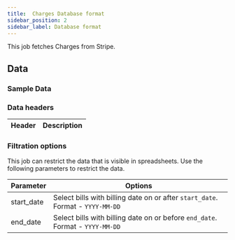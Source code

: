 ```yaml
---
title:  Charges Database format
sidebar_position: 2
sidebar_label: Database format
---
```


This job fetches Charges from Stripe. 

<AddJob
  template="gsheet_stripe_db_get_charges" 
/>

## Data

### Sample Data

<Gsheet
  src="https://docs.google.com/spreadsheets/d/1yiCWVI4oGzIPUBR2Emm2YJGfpisbRnxShpuFw1MVqzE/edit#gid=1679670928"
/>


### Data headers 

| Header           | Description                                              |
|------------------|----------------------------------------------------------|




### Filtration options 

This job can restrict the data that is visible in spreadsheets. Use the following parameters to restrict the data.

| Parameter | Options |
|----|----|
| start_date | Select bills with billing date on or after `start_date`. Format - `YYYY-MM-DD` |
| end_date | Select bills with billing date on or before `end_date`. Format - `YYYY-MM-DD` |

